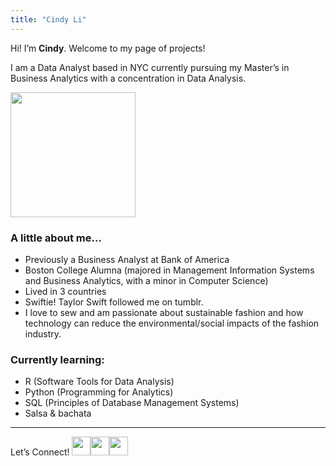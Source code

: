```yaml
---
title: "Cindy Li"
---
```


Hi! I'm **Cindy**. Welcome to my page of projects!

I am a Data Analyst based in NYC currently pursuing my Master's in Business Analytics with a concentration in Data Analysis.

![](images/headshot.png){width="200"}

### A little about me...

-   Previously a Business Analyst at Bank of America
-   Boston College Alumna (majored in Management Information Systems and Business Analytics, with a minor in Computer Science)
-   Lived in 3 countries
-   Swiftie! Taylor Swift followed me on tumblr.
-   I love to sew and am passionate about sustainable fashion and how technology can reduce the environmental/social impacts of the fashion industry.

### Currently learning:

-   R (Software Tools for Data Analysis)
-   Python (Programming for Analytics)
-   SQL (Principles of Database Management Systems)
-   Salsa & bachata

------------------------------------------------------------------------

Let's Connect! <a href="https://www.linkedin.com/in/cndyli/"><img src="https://upload.wikimedia.org/wikipedia/commons/0/06/Linkedin_circle_black-512.png" width="30"/><a href="https://github.com/cndy17"><img src="https://upload.wikimedia.org/wikipedia/commons/thumb/c/c2/GitHub_Invertocat_Logo.svg/360px-GitHub_Invertocat_Logo.svg.png" width="30"/><a href="https://twitter.com/licjn17"><img src="https://upload.wikimedia.org/wikipedia/commons/thumb/c/cc/X_icon.svg/2048px-X_icon.svg.png" width="30"/>
